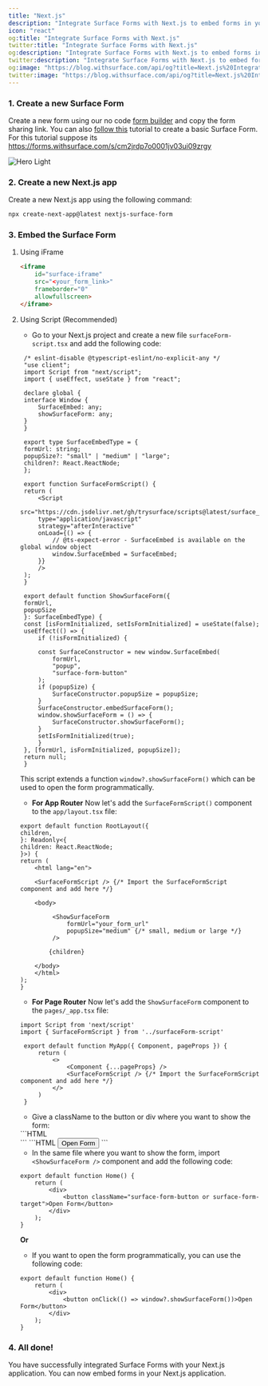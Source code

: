```yaml
---
title: "Next.js"
description: "Integrate Surface Forms with Next.js to embed forms in your Next.js application."
icon: "react"
og:title: "Integrate Surface Forms with Next.js"
twitter:title: "Integrate Surface Forms with Next.js"
og:description: "Integrate Surface Forms with Next.js to embed forms in your Next.js application."
twitter:description: "Integrate Surface Forms with Next.js to embed forms in your Next.js application."
og:image: "https://blog.withsurface.com/api/og?title=Next.js%20Integration"
twitter:image: "https://blog.withsurface.com/api/og?title=Next.js%20Integration"
---
```


### 1. Create a new Surface Form

Create a new form using our no code [form builder](https://app.withsurface.com) and copy the form sharing link. You can also [follow this](../quick-start/create-first-form) tutorial to create a basic Surface Form. <br/> For this tutorial suppose its https://forms.withsurface.com/s/cm2jrdp7o0001jv03ui09zrgy

<Accordion title="Click to expand">
  <img className="block" src="/images/webflow/form.png" alt="Hero Light" />
</Accordion>

### 2. Create a new Next.js app

Create a new Next.js app using the following command:

```bash
npx create-next-app@latest nextjs-surface-form
```

### 3. Embed the Surface Form

1. Using iFrame

   ```HTML
   <iframe
       id="surface-iframe"
       src="<your_form_link>"
       frameborder="0"
       allowfullscreen>
   </iframe>
   ```

2. Using Script (Recommended)

   - Go to your Next.js project and create a new file `surfaceForm-script.tsx` and add the following code:

   ```tsx
    /* eslint-disable @typescript-eslint/no-explicit-any */
    "use client";
    import Script from "next/script";
    import { useEffect, useState } from "react";

    declare global {
    interface Window {
        SurfaceEmbed: any;
        showSurfaceForm: any;
    }
    }

    export type SurfaceEmbedType = {
    formUrl: string;
    popupSize?: "small" | "medium" | "large";
    children?: React.ReactNode;
    };

    export function SurfaceFormScript() {
    return (
        <Script
        src="https://cdn.jsdelivr.net/gh/trysurface/scripts@latest/surface_tag.js"
        type="application/javascript"
        strategy="afterInteractive"
        onLoad={() => {
            // @ts-expect-error - SurfaceEmbed is available on the global window object
            window.SurfaceEmbed = SurfaceEmbed;
        }}
        />
    );
    }

    export default function ShowSurfaceForm({
    formUrl,
    popupSize
    }: SurfaceEmbedType) {
    const [isFormInitialized, setIsFormInitialized] = useState(false);
    useEffect(() => {
        if (!isFormInitialized) {
        
        const SurfaceConstructor = new window.SurfaceEmbed(
            formUrl,
            "popup",
            "surface-form-button"
        );
        if (popupSize) {
            SurfaceConstructor.popupSize = popupSize;
        }
        SurfaceConstructor.embedSurfaceForm();
        window.showSurfaceForm = () => {
            SurfaceConstructor.showSurfaceForm();
        }
        setIsFormInitialized(true);
        }
    }, [formUrl, isFormInitialized, popupSize]);
    return null;
    }   
   ```
   This script extends a function `window?.showSurfaceForm()` which can be used to open the form programmatically.

   - <b>For App Router</b> Now let's add the `SurfaceFormScript()` component to the
     `app/layout.tsx` file:

   ```tsx
   export default function RootLayout({
   children,
   }: Readonly<{
   children: React.ReactNode;
   }>) {
   return (
       <html lang="en">

       <SurfaceFormScript /> {/* Import the SurfaceFormScript component and add here */}

       <body>

            <ShowSurfaceForm
                formUrl="your_form_url"
                popupSize="medium" {/* small, medium or large */}
            />

           {children}

       </body>
       </html>
   );
   }
   ```

   - <b>For Page Router</b> Now let's add the `ShowSurfaceForm` component to the
     `pages/_app.tsx` file:

   ```tsx
   import Script from 'next/script'
   import { SurfaceFormScript } from '../surfaceForm-script'
    
    export default function MyApp({ Component, pageProps }) {
        return (
            <>
                <Component {...pageProps} />
                <SurfaceFormScript /> {/* Import the SurfaceFormScript component and add here */}
            </>
        )
    }

   ```

   - Give a className to the button or div where you want to show the form:

   <Tabs>
     <Tab title="inline">
       ```HTML
       <div className="surface-form-target"></div>
       ```
     </Tab>
     <Tab title="popover/slidein">
       ```HTML
       <button className="surface-form-button">Open Form</button>
       ```
     </Tab>
   </Tabs>

    - In the same file where you want to show the form, import `<ShowSurfaceForm />` component and add the following code:

    ```TSX
    export default function Home() {
        return (
            <div>
                <button className="surface-form-button or surface-form-target">Open Form</button>
            </div>
        );
    }
    ```

    <b>Or</b>

    - If you want to open the form programmatically, you can use the following code:

    ```TSX
    export default function Home() {
        return (
            <div>
                <button onClick(() => window?.showSurfaceForm())>Open Form</button>
            </div>
        );
    }
    ```


### 4. All done!

You have successfully integrated Surface Forms with your Next.js application. You can now embed forms in your Next.js application.